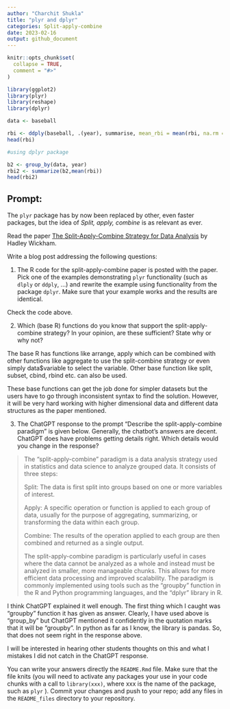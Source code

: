 ```yaml
---
author: "Charchit Shukla"
title: "plyr and dplyr"
categories: Split-apply-combine
date: 2023-02-16
output: github_document
---
```


<!-- README.md is generated from README.Rmd. Please edit that file -->

```r
knitr::opts_chunk$set(
  collapse = TRUE,
  comment = "#>"
)
```

```r
library(ggplot2)
library(plyr)
library(reshape)
library(dplyr)

data <- baseball

rbi <- ddply(baseball, .(year), summarise, mean_rbi = mean(rbi, na.rm = TRUE))
head(rbi)

#using dplyr package

b2 <- group_by(data, year)
rbi2 <- summarize(b2,mean(rbi))
head(rbi2)

```

## Prompt:

The `plyr` package has by now been replaced by other, even faster
packages, but the idea of *Split, apply, combine* is as relevant as
ever.

Read the paper [The Split-Apply-Combine Strategy for Data
Analysis](https://www.jstatsoft.org/article/view/v040i01) by Hadley
Wickham.

Write a blog post addressing the following questions:

1.  The R code for the split-apply-combine paper is posted with the
    paper. Pick one of the examples demonstrating `plyr` functionality
    (such as `dlply` or `ddply`, ...) and rewrite the example using
    functionality from the package `dplyr`. Make sure that your example
    works and the results are identical.
    
Check the code above.

2.  Which (base R) functions do you know that support the
    split-apply-combine strategy? In your opinion, are these sufficient?
    State why or why not?
    
The base R has functions like arrange, apply which can be combined with other functions like aggregate to use the split-combine strategy or even simply data$variable to select the variable. Other base function like split, subset, cbind, rbind etc. can also be used.

These base functions can get the job done for simpler datasets but the users have to go through inconsistent syntax to find the solution. However, it will be very hard working with higher dimensional data and different data structures as the paper mentioned.

3. The ChatGPT response to the prompt "Describe the split-apply-combine paradigm" is given below. Generally, the chatbot's answers are decent. ChatGPT does have problems getting details right. Which details would you change in the response? 

    
>    The "split-apply-combine" paradigm is a data analysis strategy used in statistics and data science to analyze grouped data. It consists of three steps:
>
>    Split: The data is first split into groups based on one or more variables of interest.
>
>    Apply: A specific operation or function is applied to each group of data, usually for the purpose of aggregating, summarizing, or transforming the data within each group.
>
> Combine: The results of the operation applied to each group are then combined and returned as a single output.
>
> The split-apply-combine paradigm is particularly useful in cases where the data cannot be analyzed as a whole and instead must be analyzed in smaller, more manageable chunks. This allows for more efficient data processing and improved scalability. The paradigm is commonly implemented using tools such as the "groupby" function in the R and Python programming languages, and the "dplyr" library in R.

I think ChatGPT explained it well enough. The first thing which I caught was "groupby" function it has given as answer. Clearly, I have used above is "group_by" but ChatGPT mentioned it confidently in the quotation marks that it will be "groupby". In python as far as I know, the library is pandas. So, that does not seem right in the response above.

I will be interested in hearing other students thoughts on this and what I mistakes I did not catch in the ChatGPT response.


You can write your answers directly the `README.Rmd` file. 
Make sure that the file knits (you will need to activate any packages your use in your code chunks with a call to `library(xxx)`, where xxx is the name of the package, such as `plyr` ).
Commit your changes and push to your repo;  add any files in the `README_files` directory to your repository. 

